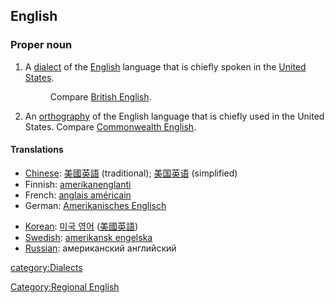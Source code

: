 ==English==
{{wikipedia}}

===Proper noun===
{{en-proper noun|sg=[[American]] [[English]]}}

# A [[dialect]] of the [[English]] language that is chiefly spoken in the [[United States]].
#: Compare [[British English]].
# An [[orthography]] of the English language that is chiefly used in the United States.  Compare [[Commonwealth English]].

====Translations====
{{trans-top|American English}}
*[[Chinese]]: [[美國英語]] (traditional); [[美国英语]] (simplified)
*Finnish: [[amerikanenglanti]]
*French: [[anglais américain]] {{m}}
*German: [[Amerikanisches Englisch]]
{{trans-mid}}
*[[Korean]]: [[미국 영어]] ([[美國英語]])
*[[Swedish]]: [[amerikansk engelska]]
*[[Russian]]: американский английский
{{trans-bottom}}

[[Category:Regional English]]
[[category:Dialects]]